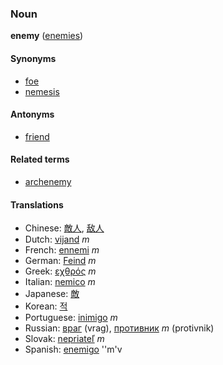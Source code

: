 ===Noun===
'''enemy''' ([[enemies]])

====Synonyms====
*[[foe]]
*[[nemesis]]

====Antonyms====
*[[friend]]

====Related terms====
*[[archenemy]]

====Translations====
*Chinese: [[敵人]], [[敌人]]
*Dutch: [[vijand]] ''m''
*French: [[ennemi]] ''m''
*German: [[Feind]] ''m''
*Greek: [[εχθρός]] ''m''
*Italian: [[nemico]] ''m''
*Japanese: [[敵]]
*Korean: [[적]]
*Portuguese: [[inimigo]] ''m''
*Russian: [[враг]] (vrag), [[противник]] ''m'' (protivnik)
*Slovak: [[nepriateľ]] ''m''
*Spanish: [[enemigo]] ''m'v